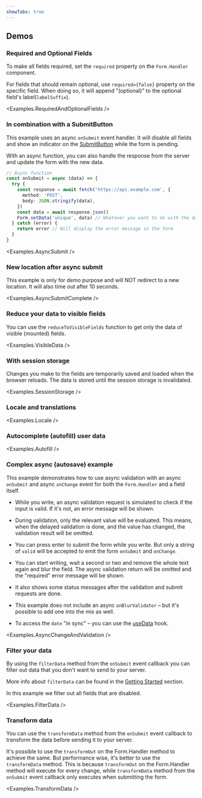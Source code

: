 ```yaml
---
showTabs: true
---
```



## Demos

### Required and Optional Fields

To make all fields required, set the `required` property on the `Form.Handler` component.

For fields that should remain optional, use `required={false}` property on the specific field. When doing so, it will append "(optional)" to the optional field's label(`labelSuffix`).

<Examples.RequiredAndOptionalFields />

### In combination with a SubmitButton

This example uses an async `onSubmit` event handler. It will disable all fields and show an indicator on the [SubmitButton](/uilib/extensions/forms/Form/SubmitButton/) while the form is pending.

With an async function, you can also handle the response from the server and update the form with the new data.

```ts
// Async function
const onSubmit = async (data) => {
  try {
    const response = await fetch('https://api.example.com', {
      method: 'POST',
      body: JSON.stringify(data),
    })
    const data = await response.json()
    Form.setData('unique', data) // Whatever you want to do with the data
  } catch (error) {
    return error // Will display the error message in the form
  }
}
```

<Examples.AsyncSubmit />

### New location after async submit

This example is only for demo purpose and will NOT redirect to a new location. It will also time out after 10 seconds.

<Examples.AsyncSubmitComplete />

### Reduce your data to visible fields

You can use the `reduceToVisibleFields` function to get only the data of visible (mounted) fields.

<Examples.VisibleData />

### With session storage

Changes you make to the fields are temporarily saved and loaded
when the browser reloads. The data is stored until the session storage is invalidated.

<Examples.SessionStorage />

### Locale and translations

<Examples.Locale />

### Autocomplete (autofill) user data

<Examples.Autofill />

### Complex async (autosave) example

This example demonstrates how to use async validation with an async `onSubmit` and async `onChange` event for both the `Form.Handler` and a field itself.

- While you write, an async validation request is simulated to check if the input is valid. If it's not, an error message will be shown.

- During validation, only the relevant value will be evaluated. This means, when the delayed validation is done, and the value has changed, the validation result will be omitted.

- You can press enter to submit the form while you write. But only a string of `valid` will be accepted to emit the form `onSubmit` and `onChange`.

- You can start writing, wait a second or two and remove the whole text again and blur the field. The async validation return will be omitted and the "required" error message will be shown.

- It also shows some status messages after the validation and submit requests are done.

- This example does not include an async `onBlurValidator` – but it's possible to add one into the mix as well.

- To access the `date` "in sync" – you can use the [useData](/uilib/extensions/forms/Form/useData/) hook.

<Examples.AsyncChangeAndValidation />

### Filter your data

By using the `filterData` method from the `onSubmit` event callback you can filter out data that you don't want to send to your server.

More info about `filterData` can be found in the [Getting Started](/uilib/extensions/forms/getting-started/#filter-data) section.

In this example we filter out all fields that are disabled.

<Examples.FilterData />

### Transform data

You can use the `transformData` method from the `onSubmit` event callback to transform the data before sending it to your server.

It's possible to use the `transformOut` on the Form.Handler method to achieve the same. But performance wise, it's better to use the `transformData` method. This is because `transformOut` on the Form.Handler method will execute for every change, while `transformData` method from the `onSubmit` event callback only executes when submitting the form.

<Examples.TransformData />
